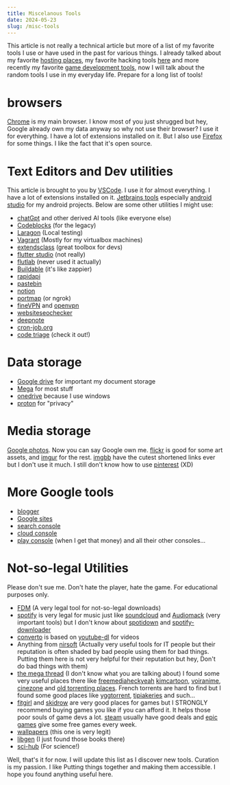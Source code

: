 ```yaml
---
title: Miscelanous Tools
date: 2024-05-23
slug: /misc-tools
---
```


This article is not really a technical article but more of a list of my favorite tools I use or have used in the past
for various things. I already talked about my favorite [hosting places](/posts/hosting-coding/), my favorite
hacking tools [here](https://dev.nairolf32.com/zer0ne/posts/2022/09/my-favorite-tools/) and more recently
my favorite [game development tools](/posts/game-dev-tools/), now I will talk about the random tools I use in my
everyday life. Prepare for a long list of tools!

# browsers

[Chrome](https://www.google.com/chrome/) is my main browser. I know most of you just shrugged but hey,
Google already own my data anyway so why not use their browser? I use it for everything.
I have a lot of extensions installed on it. But I also use [Firefox](https://www.mozilla.org/fr/firefox/new/)
for some things. I like the fact that it's open source.

# Text Editors and Dev utilities

This article is brought to you by [VSCode](https://code.visualstudio.com/). I use it for almost everything.
I have a lot of extensions installed on it. [Jetbrains tools](https://www.jetbrains.com/fr-fr/toolbox-app/) especially
[android studio](https://developer.android.com/studio) for my android projects. Below are some other utilities I might
use:

- [chatGpt](https://chat.openai.com/) and other derived AI tools (like everyone else)
- [Codeblocks](https://www.codeblocks.org/) (for the legacy)
- [Laragon](https://laragon.org/) (Local testing)
- [Vagrant](https://www.vagrantup.com/) (Mostly for my virtualbox machines)
- [extendsclass](https://extendsclass.com/) (great toolbox for devs)
- [flutter studio](https://flutterstudio.app/) (not really)
- [flutlab](https://flutlab.io/profile) (never used it actually)
- [Buildable](https://app.buildable.dev/home) (it's like zappier)
- [rapidapi](https://rapidapi.com)
- [pastebin](https://pastebin.com/u/nairolf32)
- [notion](https://notion.so/)
- [portmap](https://portmap.io/) (or ngrok)
- [fineVPN](https://finevpn.org/) and [openvpn](https://openvpn.net/)
- [websiteseochecker](https://websiteseochecker.com/)
- [deepnote](https://deepnote.com/)
- [cron-job.org](https://console.cron-job.org/dashboard)
- [code triage](https://www.codetriage.com/) (check it out!)

# Data storage

- [Google drive](https://drive.google.com/drive/my-drive) for important my document storage
- [Mega](https://mega.nz/) for most stuff
- [onedrive](https://onedrive.live.com/) because I use windows
- [proton](https://proton.me/fr/drive) for "privacy"

# Media storage

[Google photos](https://photos.google.com/). Now you can say Google own me.
[flickr](https://flickr.com/) is good for some art assets, and [imgur](https://imgur.com/) for the rest.
[imgbb](https://florian-edemessi.imgbb.com/) have the cutest shortened links ever but I don't use it much.
I still don't know how to use [pinterest](https://www.pinterest.fr/) (XD)

# More Google tools

- [blogger](https://www.blogger.com/profile/16394861194423407651)
- [Google sites](https://sites.google.com/)
- [search console](https://search.google.com/search-console/welcome)
- [cloud console](https://console.cloud.google.com/welcome)
- [play console](https://play.google.com/console/signup) (when I get that money)
and all their other consoles...

# Not-so-legal Utilities

Please don't sue me.
Don't hate the player, hate the game.
For educational purposes only.

- [FDM](https://www.freedownloadmanager.org/) (A very legal tool for not-so-legal downloads)
- [spotify](https://www.spotify.com/fr/) is very legal for music just like [soundcloud](https://m.soundcloud.com/)
and [Audiomack](https://audiomack.com/) (very important tools) but I don't know about [spotidown](https://spotifydown.com/fr)
and [spotify-downloader](https://spotify-downloader.com/)
- [converto](https://www.converto.io/en70) is based on [youtube-dl](https://youtube-dl.org/) for videos
- Anything from [nirsoft](https://www.nirsoft.net/) (Actually very useful tools for IT people but their reputation
is often shaded by bad people using them for bad things. Putting them here is not very helpful for their reputation
but hey, Don't do bad things with them)
- [the mega thread](https://www.reddit.com/r/Piracy/wiki/megathread) (I don't know what you are talking about)
I found some very useful places there like [freemediaheckyeah](https://fmhy.net/) [kimcartoon](https://kimcartoon.li/), [voiranime](https://v5.voiranime.com/),
[cinezone](https://cinezone.to/) and [old torrenting places](https://thepiratebay.org/). French torrents are hard to find but I found some good places like [yggtorrent](https://yggtorrent.is/),
[tipiakeries](https://francepirate.gitbook.io/wikitipiak/tipiakeries) and such...
- [fitgirl](https://fitgirl-repacks.site/) and [skidrow](https://www.skidrowreloaded.com/) are very good
places for games but I STRONGLY recommend buying games you like if you can afford it.
It helps those poor souls of game devs a lot. [steam](https://store.steampowered.com/) usually
have good deals and [epic games](https://www.epicgames.com/store/en-US/) give some free games every week.
- [wallpapers](https://wallhaven.cc/) (this one is very legit)
- [libgen](http://libgen.rs/) (I just found those books there)
- [sci-hub](https://sci-hub.se/) (For science!)


Well, that's it for now. I will update this list as I discover new tools. Curation is my passion.
I like Putting things together and making them accessible. I hope you found anything useful here.
